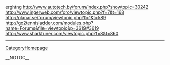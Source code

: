 erghtng http://www.autotech.by/forum/index.php?showtopic=30242 http://www.ingerweb.com/foro/viewtopic.php?f=7&t=168 http://planar.se/forum/viewtopic.php?f=1&t=589 http://go2tennisladder.com/modules.php?name=Forums&file=viewtopic&p=3619#3619 http://www.sharktuner.com/viewtopic.php?f=8&t=860
----
[[CategoryHomepage]]

__NOTOC__